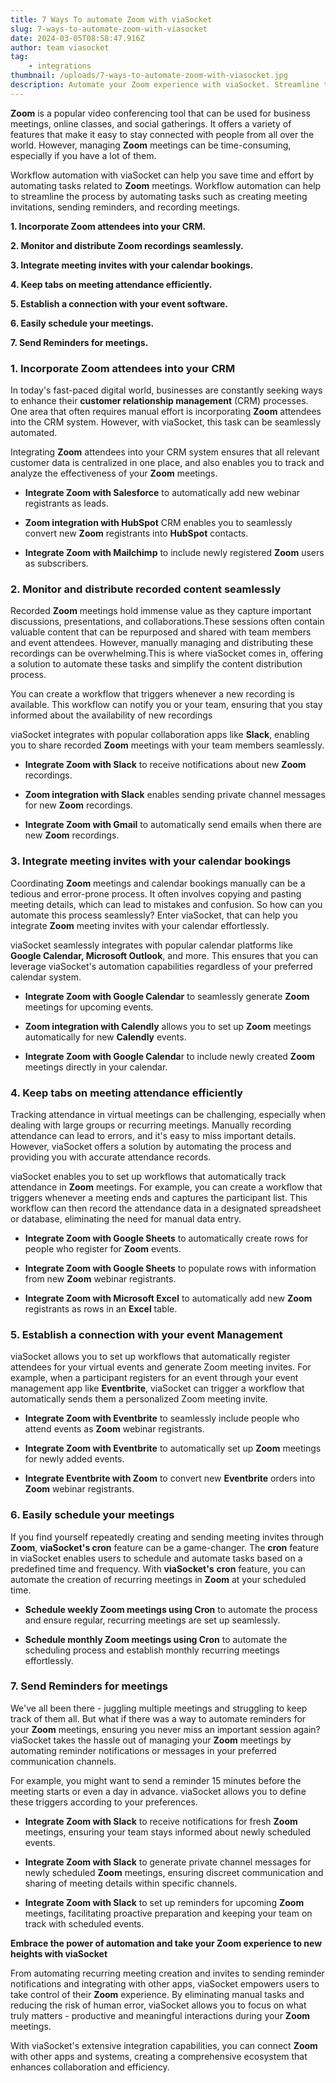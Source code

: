 ```yaml
---
title: 7 Ways To automate Zoom with viaSocket
slug: 7-ways-to-automate-zoom-with-viasocket
date: 2024-03-05T08:58:47.916Z
author: team viasocket
tag:
    - integrations
thumbnail: /uploads/7-ways-to-automate-zoom-with-viasocket.jpg
description: Automate your Zoom experience with viaSocket. Streamline tasks like CRM integration, meeting scheduling, and reminders. Elevate productivity effortlessly.
---
```


**Zoom** is a popular video conferencing tool that can be used for business meetings, online classes, and social gatherings. It offers a variety of features that make it easy to stay connected with people from all over the world. However, managing **Zoom** meetings can be time-consuming, especially if you have a lot of them.

Workflow automation with viaSocket can help you save time and effort by automating tasks related to **Zoom** meetings. Workflow automation can help to streamline the process by automating tasks such as creating meeting invitations, sending reminders, and recording meetings.

**1. Incorporate Zoom attendees into your CRM.**

**2. Monitor and distribute Zoom recordings seamlessly.**

**3. Integrate meeting invites with your calendar bookings.**

**4. Keep tabs on meeting attendance efficiently.**

**5. Establish a connection with your event software.**

**6. Easily schedule your meetings.**

**7. Send Reminders for meetings.**

### 1. Incorporate Zoom attendees into your CRM<a id="1-incorporate-zoom-attendees-into-your-crm"></a>

In today's fast-paced digital world, businesses are constantly seeking ways to enhance their **customer relationship management** (CRM) processes. One area that often requires manual effort is incorporating **Zoom** attendees into the CRM system. However, with viaSocket, this task can be seamlessly automated.

Integrating **Zoom** attendees into your CRM system ensures that all relevant customer data is centralized in one place, and also enables you to track and analyze the effectiveness of your **Zoom** meetings.

-   **Integrate Zoom with Salesforce** to automatically add new webinar registrants as leads.

*   **Zoom integration with HubSpot** CRM enables you to seamlessly convert new **Zoom** registrants into **HubSpot** contacts.

-   **Integrate Zoom with Mailchimp** to include newly registered **Zoom** users as subscribers.

### 2. Monitor and distribute recorded content seamlessly<a id="2-monitor-and-distribute-recorded-content-seamlessly"></a>

Recorded **Zoom** meetings hold immense value as they capture important discussions, presentations, and collaborations.These sessions often contain valuable content that can be repurposed and shared with team members and event attendees. However, manually managing and distributing these recordings can be overwhelming.This is where viaSocket comes in, offering a solution to automate these tasks and simplify the content distribution process.

You can create a workflow that triggers whenever a new recording is available. This workflow can notify you or your team, ensuring that you stay informed about the availability of new recordings

viaSocket integrates with popular collaboration apps like **Slack**, enabling you to share recorded **Zoom** meetings with your team members seamlessly.

-   **Integrate Zoom with Slack** to receive notifications about new **Zoom** recordings.

*   **Zoom integration with Slack** enables sending private channel messages for new **Zoom** recordings.

-   **Integrate Zoom with Gmail** to automatically send emails when there are new **Zoom** recordings.

### 3. Integrate meeting invites with your calendar bookings<a id="3-integrate-meeting-invites-with-your-calendar-bookings"></a>

Coordinating **Zoom** meetings and calendar bookings manually can be a tedious and error-prone process. It often involves copying and pasting meeting details, which can lead to mistakes and confusion. So how can you automate this process seamlessly? Enter viaSocket, that can help you integrate **Zoom** meeting invites with your calendar effortlessly.

viaSocket seamlessly integrates with popular calendar platforms like **Google Calendar, Microsoft Outlook**, and more. This ensures that you can leverage viaSocket's automation capabilities regardless of your preferred calendar system.

-   **Integrate Zoom with Google Calendar** to seamlessly generate **Zoom** meetings for upcoming events.

*   **Zoom integration with Calendly** allows you to set up **Zoom** meetings automatically for new **Calendly** events.

-   **Integrate Zoom with Google Calenda**r to include newly created **Zoom** meetings directly in your calendar.

### 4. Keep tabs on meeting attendance efficiently<a id="4-keep-tabs-on-meeting-attendance-efficiently"></a>

Tracking attendance in virtual meetings can be challenging, especially when dealing with large groups or recurring meetings. Manually recording attendance can lead to errors, and it's easy to miss important details. However, viaSocket offers a solution by automating the process and providing you with accurate attendance records.

viaSocket enables you to set up workflows that automatically track attendance in **Zoom** meetings. For example, you can create a workflow that triggers whenever a meeting ends and captures the participant list. This workflow can then record the attendance data in a designated spreadsheet or database, eliminating the need for manual data entry.

-   **Integrate Zoom with Google Sheets** to automatically create rows for people who register for **Zoom** events.

*   **Integrate Zoom with Google Sheets** to populate rows with information from new **Zoom** webinar registrants.

-   **Integrate Zoom with Microsoft Excel** to automatically add new **Zoom** registrants as rows in an **Excel** table.

### 5. Establish a connection with your event Management<a id="5-establish-a-connection-with-your-event-management"></a>

viaSocket allows you to set up workflows that automatically register attendees for your virtual events and generate Zoom meeting invites. For example, when a participant registers for an event through your event management app like **Eventbrite**, viaSocket can trigger a workflow that automatically sends them a personalized Zoom meeting invite.

-   **Integrate Zoom with Eventbrite** to seamlessly include people who attend events as **Zoom** webinar registrants.

*   **Integrate Zoom with Eventbrite** to automatically set up **Zoom** meetings for newly added events.

-   **Integrate Eventbrite with Zoom** to convert new **Eventbrite** orders into **Zoom** webinar registrants.

### 6. Easily schedule your meetings<a id="6-easily-schedule-your-meetings"></a>

If you find yourself repeatedly creating and sending meeting invites through **Zoom**, **viaSocket's cron** feature can be a game-changer. The **cron** feature in viaSocket enables users to schedule and automate tasks based on a predefined time and frequency. With **viaSocket's** **cron** feature, you can automate the creation of recurring meetings in **Zoom** at your scheduled time.

-   **Schedule weekly Zoom meetings using Cron** to automate the process and ensure regular, recurring meetings are set up seamlessly.

*   **Schedule monthly Zoom meetings using Cron** to automate the scheduling process and establish monthly recurring meetings effortlessly.

### 7. Send Reminders for meetings<a id="7-send-reminders-for-meetings"></a>

We've all been there - juggling multiple meetings and struggling to keep track of them all. But what if there was a way to automate reminders for your **Zoom** meetings, ensuring you never miss an important session again? viaSocket takes the hassle out of managing your **Zoom** meetings by automating reminder notifications or messages in your preferred communication channels.

For example, you might want to send a reminder 15 minutes before the meeting starts or even a day in advance. viaSocket allows you to define these triggers according to your preferences.

-   **Integrate Zoom with Slack** to receive notifications for fresh **Zoom** meetings, ensuring your team stays informed about newly scheduled events.

*   **Integrate Zoom with Slack** to generate private channel messages for newly scheduled **Zoom** meetings, ensuring discreet communication and sharing of meeting details within specific channels.

-   **Integrate Zoom with Slack** to set up reminders for upcoming **Zoom** meetings, facilitating proactive preparation and keeping your team on track with scheduled events.

**Embrace the power of automation and take your Zoom experience to new heights with viaSocket**

From automating recurring meeting creation and invites to sending reminder notifications and integrating with other apps, viaSocket empowers users to take control of their **Zoom** experience. By eliminating manual tasks and reducing the risk of human error, viaSocket allows you to focus on what truly matters - productive and meaningful interactions during your **Zoom** meetings.

With viaSocket's extensive integration capabilities, you can connect **Zoom** with other apps and systems, creating a comprehensive ecosystem that enhances collaboration and efficiency.
